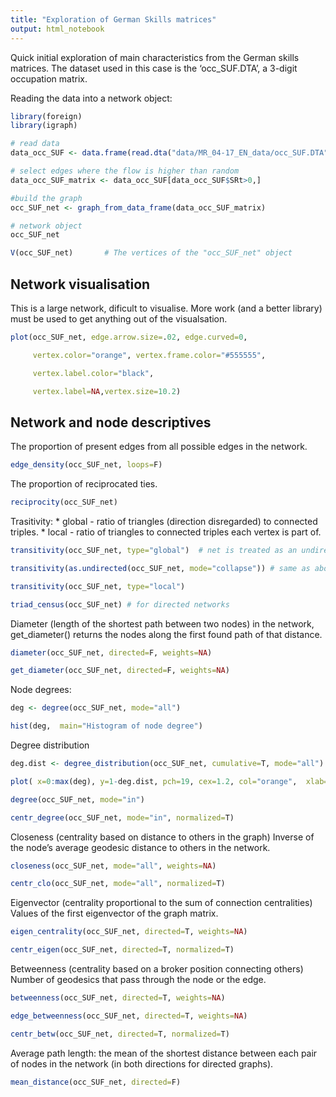 ```yaml
---
title: "Exploration of German Skills matrices"
output: html_notebook
---
```


Quick initial exploration of main characteristics from the German skills matrices. The dataset used in this case is the 'occ_SUF.DTA', a 3-digit occupation matrix. 

Reading the data into a network object:
```r
library(foreign)
library(igraph)

# read data
data_occ_SUF <- data.frame(read.dta("data/MR_04-17_EN_data/occ_SUF.DTA"))

# select edges where the flow is higher than random
data_occ_SUF_matrix <- data_occ_SUF[data_occ_SUF$SRt>0,]

#build the graph
occ_SUF_net <- graph_from_data_frame(data_occ_SUF_matrix)
```

```r
# network object
occ_SUF_net

```

```r
V(occ_SUF_net)       # The vertices of the "occ_SUF_net" object

```
## Network visualisation

This is a large network, dificult to visualise. More work (and a better library) must be used to get anything out of the visualsation. 
```r
plot(occ_SUF_net, edge.arrow.size=.02, edge.curved=0,

     vertex.color="orange", vertex.frame.color="#555555",

     vertex.label.color="black",

     vertex.label=NA,vertex.size=10.2)

```
## Network and node descriptives

 The proportion of present edges from all possible edges in the network.

```r
edge_density(occ_SUF_net, loops=F)
```
The proportion of reciprocated ties.

```r
reciprocity(occ_SUF_net)
```
Trasitivity:
  * global - ratio of triangles (direction disregarded) to connected triples.
  * local - ratio of triangles to connected triples each vertex is part of.
```r
transitivity(occ_SUF_net, type="global")  # net is treated as an undirected network

transitivity(as.undirected(occ_SUF_net, mode="collapse")) # same as above

transitivity(occ_SUF_net, type="local")

triad_census(occ_SUF_net) # for directed networks 
```

Diameter (length of the shortest path between two nodes) in the network, get_diameter() returns the nodes along the first found path of that distance.

```r
diameter(occ_SUF_net, directed=F, weights=NA)

get_diameter(occ_SUF_net, directed=F, weights=NA) 

```

Node degrees:
```r
deg <- degree(occ_SUF_net, mode="all")

hist(deg,  main="Histogram of node degree")

```

Degree distribution

```r
deg.dist <- degree_distribution(occ_SUF_net, cumulative=T, mode="all")

plot( x=0:max(deg), y=1-deg.dist, pch=19, cex=1.2, col="orange",  xlab="Degree", ylab="Cumulative Frequency")
```

```r
degree(occ_SUF_net, mode="in")

centr_degree(occ_SUF_net, mode="in", normalized=T)
```

Closeness (centrality based on distance to others in the graph)
Inverse of the node’s average geodesic distance to others in the network.

```r
closeness(occ_SUF_net, mode="all", weights=NA) 

centr_clo(occ_SUF_net, mode="all", normalized=T) 
```
Eigenvector (centrality proportional to the sum of connection centralities)
Values of the first eigenvector of the graph matrix.

```r
eigen_centrality(occ_SUF_net, directed=T, weights=NA)

centr_eigen(occ_SUF_net, directed=T, normalized=T) 

```
Betweenness (centrality based on a broker position connecting others)
Number of geodesics that pass through the node or the edge.

```r
betweenness(occ_SUF_net, directed=T, weights=NA)

edge_betweenness(occ_SUF_net, directed=T, weights=NA)

centr_betw(occ_SUF_net, directed=T, normalized=T)
```

Average path length: the mean of the shortest distance between each pair of nodes in the network (in both directions for directed graphs).

```r
mean_distance(occ_SUF_net, directed=F)
```



